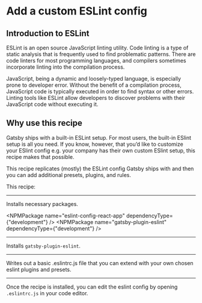 # Add a custom ESLint config

## Introduction to ESLint

ESLint is an open source JavaScript linting utility. Code linting is a type of
static analysis that is frequently used to find problematic patterns. There are
code linters for most programming languages, and compilers sometimes
incorporate linting into the compilation process.

JavaScript, being a dynamic and loosely-typed language, is especially prone to
developer error. Without the benefit of a compilation process, JavaScript code
is typically executed in order to find syntax or other errors. Linting tools
like ESLint allow developers to discover problems with their JavaScript code
without executing it.

## Why use this recipe

Gatsby ships with a built-in ESLint setup. For most users,
the built-in ESlint setup is all you need. If you know, however, that you’d like
to customize your ESlint config e.g. your company has their own custom ESlint
setup, this recipe makes that possible.

This recipe replicates (mostly) the ESLint config Gatsby ships with and then you can
add additional presets, plugins, and rules.

This recipe:

---

Installs necessary packages.

<NPMPackage name="eslint-config-react-app" dependencyType={"development"} />
<NPMPackage name="gatsby-plugin-eslint" dependencyType={"development"} />

---

Installs `gatsby-plugin-eslint`.

<GatsbyPlugin name="gatsby-plugin-eslint" />

---

Writes out a basic .eslintrc.js file that you can extend with your own chosen
eslint plugins and presets.

<File
  path=".eslintrc.js"
  content='https://gist.githubusercontent.com/KyleAMathews/5c4cfa4f58cc2707094f3ae5048e72f6/raw/5a57b14ccc957c8d21c4c6b2f10bba9d179254a1/.estlintrc.js'/>

---

Once the recipe is installed, you can edit the eslint config by opening
`.eslintrc.js` in your code editor.
